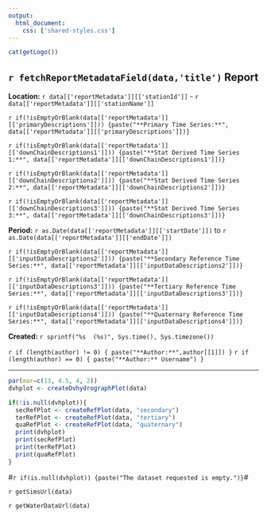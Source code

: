 ```yaml
---
output:
  html_document:
    css: ['shared-styles.css']
---
```

<div class="header">
<div>
<div class="header-logo">
```r
cat(getLogo())
```
</div>
<div class="header-title">
## `r fetchReportMetadataField(data,'title')` Report
</div>
</div>
<div class="header-labels">
<div class="header-col-left">
**Location:**  `r data[['reportMetadata']][['stationId']]` - `r data[['reportMetadata']][['stationName']]`

`r if(!isEmptyOrBlank(data[['reportMetadata']][['primaryDescriptions']])) {paste("**Primary Time Series:**", data[['reportMetadata']][['primaryDescriptions']])}`

`r if(!isEmptyOrBlank(data[['reportMetadata']][['downChainDescriptions1']])) {paste("**Stat Derived Time Series 1:**", data[['reportMetadata']][['downChainDescriptions1']])}`

`r if(!isEmptyOrBlank(data[['reportMetadata']][['downChainDescriptions2']])) {paste("**Stat Derived Time Series 2:**", data[['reportMetadata']][['downChainDescriptions2']])}`

`r if(!isEmptyOrBlank(data[['reportMetadata']][['downChainDescriptions3']])) {paste("**Stat Derived Time Series 3:**", data[['reportMetadata']][['downChainDescriptions3']])}`
</div>
<div class="header-col-right">
**Period:**  `r as.Date(data[['reportMetadata']][['startDate']])` to `r as.Date(data[['reportMetadata']][['endDate']])`

`r if(!isEmptyOrBlank(data[['reportMetadata']][['inputDataDescriptions2']])) {paste("**Secondary Reference Time Series:**", data[['reportMetadata']][['inputDataDescriptions2']])}`

`r if(!isEmptyOrBlank(data[['reportMetadata']][['inputDataDescriptions3']])) {paste("**Tertiary Reference Time Series:**", data[['reportMetadata']][['inputDataDescriptions3']])}`

`r if(!isEmptyOrBlank(data[['reportMetadata']][['inputDataDescriptions4']])) {paste("**Quaternary Reference Time Series:**", data[['reportMetadata']][['inputDataDescriptions4']])}`

**Created:**  `r sprintf("%s  (%s)", Sys.time(), Sys.timezone())`

`r if (length(author) != 0) { paste("**Author:**",author[[1]]) }`
`r if (length(author) == 0) { paste("**Author:** Username") }`
</div>
</div>
</div>

***

```r
par(mar=c(13, 4.5, 4, 2))
dvhplot <- createDvhydrographPlot(data)

if(!is.null(dvhplot)){
  secRefPlot <- createRefPlot(data, "secondary")
  terRefPlot <- createRefPlot(data, "tertiary")
  quaRefPlot <- createRefPlot(data, "quaternary")
  print(dvhplot)
  print(secRefPlot)
  print(terRefPlot)
  print(quaRefPlot)
}
```

#`r if(is.null(dvhplot)) {paste("The dataset requested is empty.")}`#

`r getSimsUrl(data)`

`r getWaterDataUrl(data)`
